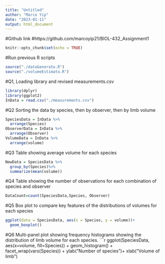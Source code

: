 ```yaml
---
title: "Untitled"
author: "Marco Yip"
date: "2023-01-11"
output: html_document
---
```


#Github link 
#https://github.com/marcoyip21/BIOL-432_Assignment1
```r
knitr::opts_chunk$set(echo = TRUE)
```

#Run previous R scripts 
```r
source("./dataGenerato.R")
source("./volumeEstimato.R")
```

#Q1, Loading library and revised measurements.csv
```r
library(dplyr)
library(ggplot2)
InData = read.csv("./measurements.csv")
```

#Q2 Sorting the data by species, then by observer, then by limb volume
```r
SpeciesData = InData %>% 
  arrange(Species)
ObserverData = InData %>% 
  arrange(Observer)
VolumeData = InData %>% 
  arrange(volume)
```

#Q3 Table showing average volume for each species
```r
NewData = SpeciesData %>% 
  group_by(Species)%>%
  summarize(mean(volume))
```

#Q4 Table showing the number of observations for each combination of species and observer 
```r
DataCount=count(SpeciesData,Species, Observer)
```

#Q5 Box plot to compare key features of the distributions of volumes for each species
```r
ggplot(data = SpeciesData, aes(x = Species, y = volume))+
  geom_boxplot()
```

#Q6 Multi-panel plot showing frequency histograms showing the distribution of limb volume for each species.
```r
ggplot(SpeciesData, aes(x=volume, fill=Species)) +
  geom_histogram() + 
  facet_wrap(vars(Species)) + 
  ylab("Number of species")+ xlab("Volume of limb")
